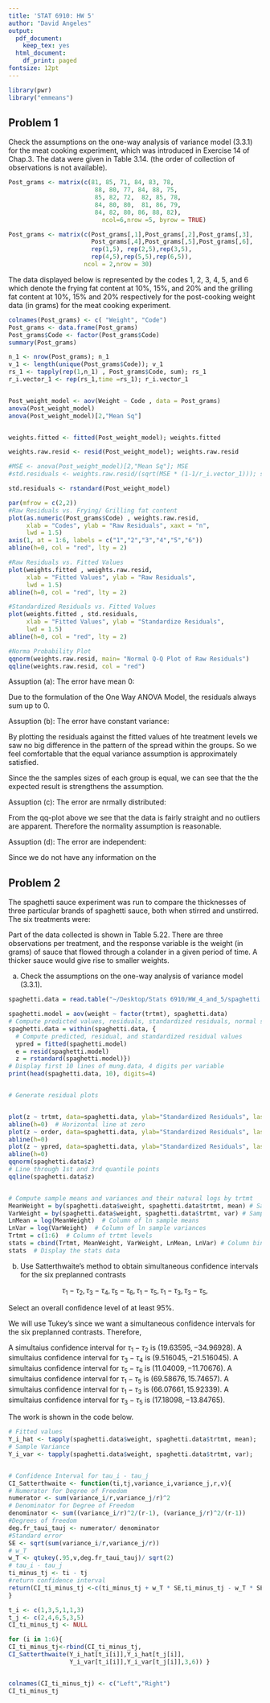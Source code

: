 ```yaml
---
title: 'STAT 6910: HW 5'
author: "David Angeles"
output:
  pdf_document:
    keep_tex: yes
  html_document:
    df_print: paged
fontsize: 12pt
---
```


```r
library(pwr)
library("emmeans")
```


## Problem 1

Check the assumptions on the one-way analysis of variance model (3.3.1) for the meat cooking experiment, which was introduced in Exercise 14 of Chap.3. The data were given in Table 3.14. (the order of collection of observations is not available).


```r
Post_grams <- matrix(c(81, 85, 71, 84, 83, 78, 
                        88, 80, 77, 84, 88, 75, 
                        85, 82, 72,  82, 85, 78,
                        84, 80, 80,  81, 86, 79, 
                        84, 82, 80, 86, 88, 82), 
                          ncol=6,nrow =5, byrow = TRUE)

Post_grams <- matrix(c(Post_grams[,1],Post_grams[,2],Post_grams[,3], 
                       Post_grams[,4],Post_grams[,5],Post_grams[,6], 
                       rep(1,5), rep(2,5),rep(3,5),
                       rep(4,5),rep(5,5),rep(6,5)),
                     ncol = 2,nrow = 30)

```


The data displayed below is represented by the codes 1, 2, 3, 4, 5, and 6 which denote the frying fat content at 10%, 15%, and 20% and the grilling fat content at 10%, 15% and 20% respectively for the post-cooking weight data (in grams) for the meat cooking experiment.

```r
colnames(Post_grams) <- c( "Weight", "Code")
Post_grams <- data.frame(Post_grams)
Post_grams$Code <- factor(Post_grams$Code)
summary(Post_grams)
```


```r
n_1 <- nrow(Post_grams); n_1
v_1 <- length(unique(Post_grams$Code)); v_1
rs_1 <- tapply(rep(1,n_1) , Post_grams$Code, sum); rs_1
r_i.vector_1 <- rep(rs_1,time =rs_1); r_i.vector_1


Post_weight_model <- aov(Weight ~ Code , data = Post_grams)
anova(Post_weight_model)
anova(Post_weight_model)[2,"Mean Sq"]


weights.fitted <- fitted(Post_weight_model); weights.fitted

weights.raw.resid <- resid(Post_weight_model); weights.raw.resid 

#MSE <- anova(Post_weight_model)[2,"Mean Sq"]; MSE
#std.residuals <- weights.raw.resid/(sqrt(MSE * (1-1/r_i.vector_1))); std.residuals

std.residuals <- rstandard(Post_weight_model)
```

```r
par(mfrow = c(2,2))
#Raw Residuals vs. Frying/ Grilling fat content 
plot(as.numeric(Post_grams$Code) , weights.raw.resid, 
     xlab = "Codes", ylab = "Raw Residuals", xaxt = "n",
     lwd = 1.5)
axis(1, at = 1:6, labels = c("1","2","3","4","5","6"))
abline(h=0, col = "red", lty = 2)

#Raw Residuals vs. Fitted Values
plot(weights.fitted , weights.raw.resid, 
     xlab = "Fitted Values", ylab = "Raw Residuals",
     lwd = 1.5)
abline(h=0, col = "red", lty = 2)

#Standardized Residuals vs. Fitted Values
plot(weights.fitted , std.residuals, 
     xlab = "Fitted Values", ylab = "Standardize Residuals",
     lwd = 1.5)
abline(h=0, col = "red", lty = 2)

#Norma Probability Plot
qqnorm(weights.raw.resid, main= "Normal Q-Q Plot of Raw Residuals")
qqline(weights.raw.resid, col = "red")
```


Assuption (a): The error have mean 0:

Due to the formulation of the One Way ANOVA Model, the residuals always sum up to 0.

Assuption (b): The error have constant variance:

By plotting the residuals against the fitted values of hte treatment levels we saw no big difference in the pattern of the spread within the groups. So we feel comfortable that the equal variance assumption is approximately satisfied.

Since the the samples sizes of each group is equal, we can see that the the expected result is strengthens the assumption.


Assuption (c): The error are nrmally distributed:

From the qq-plot above we see that the data is fairly straight and no outliers are apparent. Therefore the normality assumption is reasonable.


Assuption (d): The error are independent:

Since we do not have any information on the 



## Problem 2

The spaghetti sauce experiment was run to compare the thicknesses of three particular brands of spaghetti sauce, both when stirred and unstirred. The six treatments were:

\begin{center}
1 = store brand, unstirred 2 = store brand, stirred\\
3 = national brand, unstirred 4 = national brand, stirred \\ 
5=gourmet brand,unstirred 6=gourmet brand,stirred
\end{center}

Part of the data collected is shown in Table 5.22. There are three observations per treatment, and the response variable is the weight (in grams) of sauce that flowed through a colander in a given period of time. A thicker sauce would give rise to smaller weights.

(a) Check the assumptions on the one-way analysis of variance model (3.3.1).


```r
spaghetti.data = read.table("~/Desktop/Stats 6910/HW_4_and_5/spaghetti.sauce.txt", header = TRUE)

spaghetti.model = aov(weight ~ factor(trtmt), spaghetti.data)
# Compute predicted values, residuals, standardized residuals, normal scores
spaghetti.data = within(spaghetti.data, {
  # Compute predicted, residual, and standardized residual values
  ypred = fitted(spaghetti.model)
  e = resid(spaghetti.model) 
  z = rstandard(spaghetti.model)})
# Display first 10 lines of mung.data, 4 digits per variable
print(head(spaghetti.data, 10), digits=4)


# Generate residual plots


plot(z ~ trtmt, data=spaghetti.data, ylab="Standardized Residuals", las=1)
abline(h=0)  # Horizontal line at zero
plot(z ~ order, data=spaghetti.data, ylab="Standardized Residuals", las=1)
abline(h=0)
plot(z ~ ypred, data=spaghetti.data, ylab="Standardized Residuals", las=1)
abline(h=0)
qqnorm(spaghetti.data$z)
# Line through 1st and 3rd quantile points
qqline(spaghetti.data$z) 


# Compute sample means and variances and their natural logs by trtmt
MeanWeight = by(spaghetti.data$weight, spaghetti.data$trtmt, mean) # Sample means
VarWeight = by(spaghetti.data$weight, spaghetti.data$trtmt, var) # Sample variances
LnMean = log(MeanWeight)  # Column of ln sample means
LnVar = log(VarWeight)  # Column of ln sample variances
Trtmt = c(1:6)  # Column of trtmt levels
stats = cbind(Trtmt, MeanWeight, VarWeight, LnMean, LnVar) # Column bind
stats  # Display the stats data
```



(b) Use Satterthwaite’s method to obtain simultaneous confidence intervals for the six preplanned contrasts

$$\tau_1 -\tau_2, \tau_3 -\tau_4, \tau_5 -\tau_6, \tau_1 -\tau_5, \tau_1 -\tau_3, \tau_3 -\tau_5,$$


Select an overall confidence level of at least 95%.


We will use Tukey's since we want a simultaneous confidence intervals for the six preplanned contrasts. Therefore,

A simultaius confidence interval for $\tau_1 -\tau_2$ is $(19.63595,-34.96928)$.
A simultaius confidence interval for $\tau_3 -\tau_4$ is $(9.516045,-21.516045)$.
A simultaius confidence interval for $\tau_5 -\tau_6$ is $(11.04009,-11.70676)$.
A simultaius confidence interval for $\tau_1 -\tau_5$ is $(69.58676,15.74657)$.
A simultaius confidence interval for $\tau_1 -\tau_3$ is $(66.07661,15.92339)$.
A simultaius confidence interval for $\tau_3 -\tau_5$ is $(17.18098,-13.84765)$.



The work is shown in the code below.
```r
# Fitted values
Y_i_hat <- tapply(spaghetti.data$weight, spaghetti.data$trtmt, mean);
# Sample Variance
Y_i_var <- tapply(spaghetti.data$weight, spaghetti.data$trtmt, var);


# Confidence Interval for tau_i - tau_j
CI_Satterthwaite <- function(ti,tj,variance_i,variance_j,r,v){
# Numerator for Degree of Freedom
numerator <- sum(variance_i/r,variance_j/r)^2
# Denominator for Degree of Freedom
denominator <- sum((variance_i/r)^2/(r-1), (variance_j/r)^2/(r-1))
#Degrees of freedom
deg.fr_taui_tauj <- numerator/ denominator
#Standard error
SE <- sqrt(sum(variance_i/r,variance_j/r))
# w_T
w_T <- qtukey(.95,v,deg.fr_taui_tauj)/ sqrt(2)
# tau_i - tau_j
ti_minus_tj <- ti - tj
#return confidence interval
return(CI_ti_minus_tj <-c(ti_minus_tj + w_T * SE,ti_minus_tj - w_T * SE))
}

t_i <- c(1,3,5,1,1,3)
t_j <- c(2,4,6,5,3,5)
CI_ti_minus_tj <- NULL

for (i in 1:6){
CI_ti_minus_tj<-rbind(CI_ti_minus_tj,
CI_Satterthwaite(Y_i_hat[t_i[i]],Y_i_hat[t_j[i]],
                 Y_i_var[t_i[i]],Y_i_var[t_j[i]],3,6)) }


colnames(CI_ti_minus_tj) <- c("Left","Right")
CI_ti_minus_tj
```

